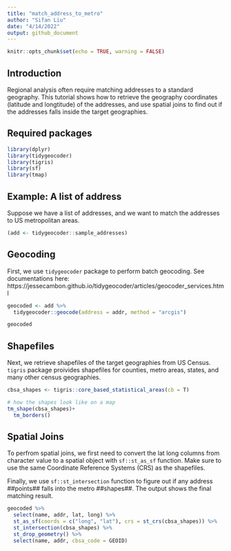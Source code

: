 ```yaml
---
title: "match_address_to_metro"
author: "Sifan Liu"
date: "4/14/2022"
output: github_document
---
```


```r
knitr::opts_chunk$set(echo = TRUE, warning = FALSE)
```

## Introduction
Regional analysis often require matching addresses to a standard geography. This tutorial shows how to retrieve the geography coordinates (latitude and longtitude) of the addresses, and use spatial joins to find out if the addresses falls inside the target geographies. 

## Required packages

```r
library(dplyr)
library(tidygeocoder)
library(tigris)
library(sf)
library(tmap)
```


## Example: A list of address
Suppose we have a list of addresses, and we want to match the addresses to US metropolitan areas.

```r
(add <- tidygeocoder::sample_addresses)
```

## Geocoding
First, we use `tidygeocoder` package to perform batch geocoding. 
See documentations here: https://jessecambon.github.io/tidygeocoder/articles/geocoder_services.html

```r

geocoded <- add %>% 
  tidygeocoder::geocode(address = addr, method = "arcgis")

geocoded

```

## Shapefiles
Next, we retrieve shapefiles of the target geographies from US Census. `tigris` package proivides shapefiles for counties, metro areas, states, and many other census geographies. 

```r
cbsa_shapes <- tigris::core_based_statistical_areas(cb = T)

# how the shapes look like on a map
tm_shape(cbsa_shapes)+
  tm_borders()
```


## Spatial Joins
To perfrom spatial joins, we first need to convert the lat long columns from character value to a spatial object with `sf::st_as_sf` function. Make sure to use the same Coordinate Reference Systems (CRS) as the shapefiles. 

Finally, we use `sf::st_intersection` function to figure out if any address ##points## falls into the metro ##shapes##. The output shows the final matching result.

```r
geocoded %>% 
  select(name, addr, lat, long) %>% 
  st_as_sf(coords = c("long", "lat"), crs = st_crs(cbsa_shapes)) %>% 
  st_intersection(cbsa_shapes) %>% 
  st_drop_geometry() %>% 
  select(name, addr, cbsa_code = GEOID)


```


